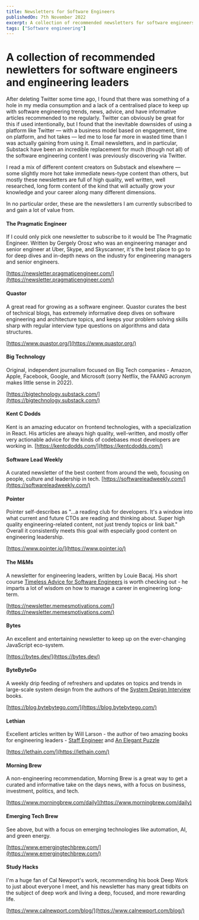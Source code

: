```yaml
---
title: Newsletters for Software Engineers
publishedOn: 7th November 2022
excerpt: A collection of recommended newsletters for software engineers and engineering leaders
tags: ["Software engineering"]
---
```



<Meta
  title="Newsletters for Software Engineers"
  description="A collection of recommended newsletters for software engineers and engineering leaders"
/>

# A collection of recommended newletters for software engineers and engineering leaders

After deleting Twitter some time ago, I found that there was something of a hole in my media consumption and a lack of a centralised place to keep up with software engineering trends, news, advice, and have informative articles recommended to me regularly. Twitter can obviously be great for this if used intentionally, but I found that the inevitable downsides of using a platform like Twitter — with a business model based on engagement, time on platform, and hot takes — led me to lose far more in wasted time than I was actually gaining from using it. Email newsletters, and in particular, Substack have been an incredible replacement for much (though not all) of the software engineering content I was previously discovering via Twitter.

I read a mix of different content creators on Substack and elsewhere — some slightly more hot take immediate news-type content than others, but mostly these newsletters are full of high quality, well written, well researched, long form content of the kind that will actually grow your knowledge and your career along many different dimensions.

In no particular order, these are the newsletters I am currently subscribed to and gain a lot of value from.

#### The Pragmatic Engineer

If I could only pick one newsletter to subscribe to it would be The Pragmatic Engineer. Written by Gergely Orosz who was an engineering manager and senior engineer at Uber, Skype, and Skyscanner, it's the best place to go to for deep dives and in-depth news on the industry for engineering managers and senior engineers.

[https://newsletter.pragmaticengineer.com/](https://newsletter.pragmaticengineer.com/)

#### Quastor

A great read for growing as a software engineer. Quastor curates the best of technical blogs, has extremely informative deep dives on software engineering and architecture topics, and keeps your problem solving skills sharp with regular interview type questions on algorithms and data structures.

[https://www.quastor.org/](https://www.quastor.org/)

#### Big Technology

Original, independent journalism focused on Big Tech companies - Amazon, Apple, Facebook, Google, and Microsoft (sorry Netflix, the FAANG acronym makes little sense in 2022).

[https://bigtechnology.substack.com/](https://bigtechnology.substack.com/)

#### Kent C Dodds

Kent is an amazing educator on frontend technologies, with a specialization in React. His articles are always high quality, well-written, and mostly offer very actionable advice for the kinds of codebases most developers are working in.
[https://kentcdodds.com/](https://kentcdodds.com/)

#### Software Lead Weekly

A curated newsletter of the best content from around the web, focusing on people, culture and leadership in tech.
[https://softwareleadweekly.com/](https://softwareleadweekly.com/)

#### Pointer

Pointer self-describes as "...a reading club for developers. It's a window into what current and future CTOs are reading and thinking about. Super high quality engineering-related content, not just trendy topics or link bait." Overall it consistently meets this goal with especially good content on engineering leadership.

[https://www.pointer.io/](https://www.pointer.io/)

#### The M&Ms

A newsletter for engineering leaders, written by Louie Bacaj. His short course [Timeless Advice for Software Engineers](https://lbacaj.gumroad.com/l/career-advice-for-engineers) is worth checking out - he imparts a lot of wisdom on how to manage a career in engineering long-term.

[https://newsletter.memesmotivations.com/](https://newsletter.memesmotivations.com/)

#### Bytes

An excellent and entertaining newsletter to keep up on the ever-changing JavaScript eco-system.

[https://bytes.dev/](https://bytes.dev/)

#### ByteByteGo

A weekly drip feeding of refreshers and updates on topics and trends in large-scale system design from the authors of the [System Design Interview](https://www.amazon.co.uk/System-Design-Interview-insiders-Second/dp/B08CMF2CQF/ref=sr_1_2_sspa) books.

[https://blog.bytebytego.com/](https://blog.bytebytego.com/)

#### Lethian

Excellent articles written by Will Larson - the author of two amazing books for engineering leaders - [Staff Engineer](https://lethain.com/staff-engineer/) and [An Elegant Puzzle](https://lethain.com/elegant-puzzle/)

[https://lethain.com/](https://lethain.com/)

#### Morning Brew

A non-engineering recommendation, Morning Brew is a great way to get a curated and informative take on the days news, with a focus on business, investment, politics, and tech.

[https://www.morningbrew.com/daily](https://www.morningbrew.com/daily)

#### Emerging Tech Brew

See above, but with a focus on emerging technologies like automation, AI, and green energy.

[https://www.emergingtechbrew.com/](https://www.emergingtechbrew.com/)

#### Study Hacks

I'm a huge fan of Cal Newport's work, recommending his book Deep Work to just about everyone I meet, and his newsletter has many great tidbits on the subject of deep work and living a deep, focused, and more rewarding life.

[https://www.calnewport.com/blog/](https://www.calnewport.com/blog/)
